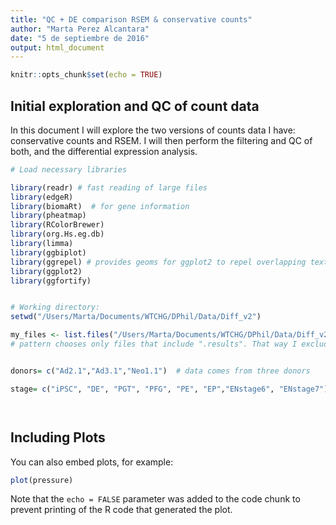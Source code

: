 ---
title: "QC + DE comparison RSEM & conservative counts"
author: "Marta Perez Alcantara"
date: "5 de septiembre de 2016"
output: html_document
---

```{r setup, include=FALSE}
knitr::opts_chunk$set(echo = TRUE)
```

## Initial exploration and QC of count data

In this document I will explore the two versions of counts data I have: conservative counts and RSEM. I will then perform the filtering and QC of both, and the differential expression analysis.

```{r setup, echo=FALSE}

# Load necessary libraries

library(readr) # fast reading of large files
library(edgeR)
library(biomaRt)  # for gene information
library(pheatmap)
library(RColorBrewer)
library(org.Hs.eg.db)
library(limma)
library(ggbiplot)
library(ggrepel) # provides geoms for ggplot2 to repel overlapping text labels.
library(ggplot2)
library(ggfortify)


# Working directory:
setwd("/Users/Marta/Documents/WTCHG/DPhil/Data/Diff_v2")

my_files <- list.files("/Users/Marta/Documents/WTCHG/DPhil/Data/Diff_v2",pattern=".results")   # creates list of files to import, containing gene-level count data (RSEM)
# pattern chooses only files that include ".results". That way I exclude directories I have under my folder "Diff_v2".


donors= c("Ad2.1","Ad3.1","Neo1.1")  # data comes from three donors

stage= c("iPSC", "DE", "PGT", "PFG", "PE", "EP","ENstage6", "ENstage7") # 8 stages




```

## Including Plots

You can also embed plots, for example:

```{r pressure, echo=FALSE}
plot(pressure)
```

Note that the `echo = FALSE` parameter was added to the code chunk to prevent printing of the R code that generated the plot.
